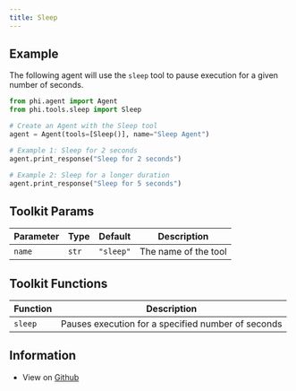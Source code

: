 ```yaml
---
title: Sleep
---
```


## Example

The following agent will use the `sleep` tool to pause execution for a given number of seconds.

```python cookbook/tools/sleep_tools.py
from phi.agent import Agent
from phi.tools.sleep import Sleep

# Create an Agent with the Sleep tool
agent = Agent(tools=[Sleep()], name="Sleep Agent")

# Example 1: Sleep for 2 seconds
agent.print_response("Sleep for 2 seconds")

# Example 2: Sleep for a longer duration
agent.print_response("Sleep for 5 seconds")
```

## Toolkit Params

| Parameter | Type | Default | Description |
|-----------|------|---------|-------------|
| `name` | `str` | `"sleep"` | The name of the tool |

## Toolkit Functions

| Function | Description |
|----------|-------------|
| `sleep` | Pauses execution for a specified number of seconds |


## Information

- View on [Github](https://github.com/phidatahq/phidata/blob/main/phi/tools/sleep.py)
